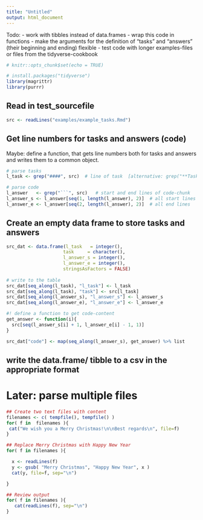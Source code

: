 ```yaml
---
title: "Untitled"
output: html_document
---
```


Todo:
- work with tibbles instead of data.frames
- wrap this code in functions
- make the arguments for the definition of "tasks" and "answers" (their beginning and ending) flexible
- test code with longer examples-files or files from the tidyverse-cookbook


```r
# knitr::opts_chunk$set(echo = TRUE)

# install.packages("tidyverse")
library(magrittr)
library(purrr)
```

## Read in test_sourcefile
```r
src <- readLines("examples/example_tasks.Rmd")
```


## Get line numbers for tasks and answers (code)
Maybe: define a function, that gets line numbers both for tasks and answers and writes them to a common object.
```r
# parse tasks
l_task <- grep("####", src)  # line of task  [alternative: grep("**Task**")]

# parse code
l_answer   <- grep("```", src)   # start and end lines of code-chunk
l_answer_s <- l_answer[seq(1, length(l_answer), 2)]  # all start lines
l_answer_e <- l_answer[seq(2, length(l_answer), 2)]  # all end lines
```


## Create an empty data frame to store tasks and answers
```r
src_dat <- data.frame(l_task   = integer(),
                     task     = character(),
                     l_answer_s = integer(),
                     l_answer_e = integer(),
                     stringsAsFactors = FALSE)
 
# write to the table
src_dat[seq_along(l_task), "l_task"] <- l_task
src_dat[seq_along(l_task), "task"] <- src[l_task]
src_dat[seq_along(l_answer_s), "l_answer_s"] <- l_answer_s
src_dat[seq_along(l_answer_e), "l_answer_e"] <- l_answer_e

#! define a function to get code-content
get_answer <- function(i){
  src[seq(l_answer_s[i] + 1, l_answer_e[i] - 1, 1)]
}

src_dat["code"] <- map(seq_along(l_answer_s), get_answer) %>% list
```


## write the data.frame/ tibble to a csv in the appropriate format


# Later: parse multiple files
```r
## Create two text files with content 
filenames <- c( tempfile(), tempfile() )
for( f in  filenames ){
 cat("We wish you a Merry Christmas!\n\nBest regards\n", file=f)
}

## Replace Merry Christmas with Happy New Year
for( f in filenames ){

  x <- readLines(f)
  y <- gsub( "Merry Christmas", "Happy New Year", x )
  cat(y, file=f, sep="\n")

}

## Review output
for( f in filenames ){ 
   cat(readLines(f), sep="\n")
}
```
